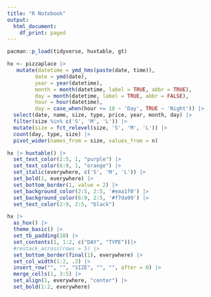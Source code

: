 ```yaml
---
title: "R Notebook"
output:
  html_document:
    df_print: paged
---
```



```r
pacman::p_load(tidyverse, huxtable, gt)

```


```r

hx <- pizzaplace |> 
   mutate(datetime = ymd_hms(paste(date, time)),
         date = ymd(date),
         year = year(datetime),
         month = month(datetime, label = TRUE, abbr = TRUE),
         day = month(datetime, label = TRUE, abbr = FALSE),
         hour = hour(datetime),
         day = case_when(hour <= 18 ~ 'Day', TRUE ~ 'Night')) |> 
  select(date, name, size, type, price, year, month, day) |> 
  filter(size %in% c('S', 'M', 'L')) |> 
  mutate(size = fct_relevel(size, 'S', 'M', 'L')) |> 
  count(day, type, size) |> 
  pivot_wider(names_from = size, values_from = n)
```


```r
hx |> huxtable() |> 
  set_text_color(2:5, 1, "purple") |> 
  set_text_color(6:9, 1, "orange") |> 
  set_italic(everywhere, c('S', 'M', 'L')) |> 
  set_bold(1, everywhere) |> 
  set_bottom_border(1, value = 2) |> 
  set_background_color(2:5, 2:5, '#eaa1f0') |> 
  set_background_color(6:9, 2:5, '#f7da99') |> 
  set_text_color(2:9, 2:5, "black")
```

```r
hx |> 
  as_hux() |> 
  theme_basic() |>  
  set_tb_padding(10) |> 
  set_contents(1, 1:2, c("DAY", "TYPE"))|> 
  #restack_across(rows = 5) |> 
  set_bottom_border(final(1), everywhere) |> 
  set_col_width(1:2, .3) |> 
  insert_row("", "", "SIZE", "", "", after = 0) |> 
  merge_cells(1, 3:5) |> 
  set_align(1, everywhere, "center") |> 
  set_bold(1:2, everywhere) 
```

